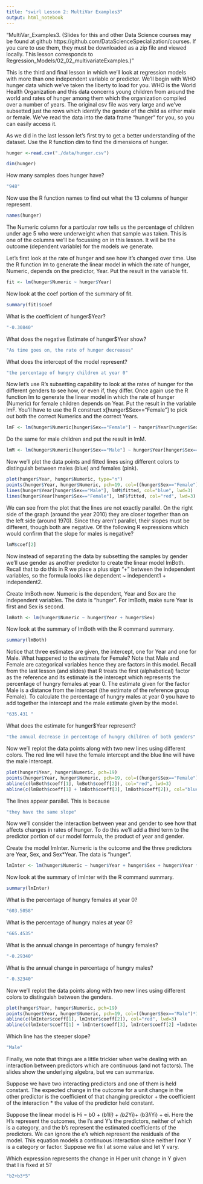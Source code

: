 ```yaml
---
title: "swirl Lesson 2: MultiVar Examples3"
output: html_notebook
---
```


"MultiVar_Examples3. (Slides for this and other Data Science courses may be found at github https://github.com/DataScienceSpecialization/courses. If you care to use them, they must be downloaded as a zip file and viewed locally. This lesson corresponds to Regression_Models/02_02_multivariateExamples.)"

This is the third and final lesson in which we'll look at regression models with more than one independent variable or predictor. We'll begin with  WHO hunger data which we've taken the liberty to load for you. WHO is the World Health Organization and this data concerns young children from around the world and rates of hunger among them which the organization compiled over a number of years. The original csv file was very large and we've subsetted just the rows which identify the gender of the child as either male or female. We've read the data into the data frame "hunger" for you, so you can easily access it.

As we did in the last lesson let's first try to get a better understanding of the dataset. Use the R function dim to find the dimensions of hunger.

```r
hunger <-read.csv("./data/hunger.csv")
```

```r
dim(hunger)
```

How many samples does hunger have?

```r
"948"
```

Now use the R function names to find out what the 13 columns of hunger represent.

```r
names(hunger)
```

The Numeric column for a particular row  tells us the percentage of children under age 5 who were underweight when that sample was taken. This is one of the columns we'll be focussing on in this lesson. It will be the outcome (dependent variable) for the models we generate.

Let's first look at the rate of hunger and see how it's changed over time. Use the R function lm to generate the linear model in which the rate of hunger, Numeric, depends on the predictor, Year. Put the result in the variable fit. 

```r
fit <- lm(hunger$Numeric ~ hunger$Year)
```

Now look at the coef portion of the summary of fit.  

```r
summary(fit)$coef
```

What is the coefficient of hunger$Year?

```r
"-0.30840"
```

What does the negative Estimate of hunger$Year show?

```r
"As time goes on, the rate of hunger decreases"
```

What does the intercept of the model represent?

```r
"the percentage of hungry children at year 0"
```

Now let's use R's subsetting capability to look at the rates of hunger for the different genders to see how, or even if, they differ.  Once again use the R function lm to generate the linear model in which the rate of hunger (Numeric) for female children depends on Year. Put the result in the variable lmF. You'll have to use the R construct x[hunger$Sex=="Female"] to pick out both the correct Numerics and the correct Years.

```r
lmF <- lm(hunger$Numeric[hunger$Sex=="Female"] ~ hunger$Year[hunger$Sex=="Female"])
```

Do the same for male children and put the result in lmM.

```r
lmM <- lm(hunger$Numeric[hunger$Sex=="Male"] ~ hunger$Year[hunger$Sex=="Male"])
```

Now we'll plot the data points and fitted lines using different colors to distinguish between males (blue) and females (pink).

```r
plot(hunger$Year, hunger$Numeric, type="n")
points(hunger$Year, hunger$Numeric, pch=19, col=((hunger$Sex=="Female")*1 + 125))
lines(hunger$Year[hunger$Sex=="Male"], lmM$fitted, col="blue", lwd=3)
lines(hunger$Year[hunger$Sex=="Female"], lmF$fitted, col="red", lwd=3)
```

We can see from the plot that the lines are not exactly parallel. On the right side of the graph (around the year 2010) they are closer together than on the left side (around 1970). Since they aren't parallel, their slopes must be different, though both are negative. Of the following R expressions which would confirm that the slope for males is negative?

```r
lmM$coef[2]
```

Now instead of separating the data by subsetting the samples by gender we'll use gender as another predictor to create the linear model lmBoth. Recall that to do this in R we place a plus sign "+" between the independent variables, so the formula looks like dependent ~ independent1 + independent2.

Create  lmBoth now. Numeric is the dependent, Year and Sex are the independent variables. The data is "hunger". For lmBoth, make sure Year is first and Sex is second.

```r
lmBoth <- lm(hunger$Numeric ~ hunger$Year + hunger$Sex)
```

Now look at the summary of lmBoth with the R command summary.

```r
summary(lmBoth)
```

Notice that three estimates are given, the intercept, one for Year and one for Male. What happened to the estimate for Female? Note that Male and Female are categorical variables hence they are factors in this model. Recall from the last lesson (and slides) that R treats the first (alphabetical) factor as the reference and its estimate is the intercept which represents the percentage of hungry females at year 0. The estimate given for the factor Male is a distance from the intercept (the estimate of the reference group Female). To calculate the percentage of hungry males at year 0 you have to add together the intercept and the male estimate given by the model.

```r
"635.431 "
```

What does the estimate for hunger$Year represent?

```r
"the annual decrease in percentage of hungry children of both genders"
```

Now we'll replot the data points along with two new lines using different colors.  The red line will have the female intercept and the  blue line will have the male intercept. 

```r
plot(hunger$Year, hunger$Numeric, pch=19)
points(hunger$Year, hunger$Numeric, pch=19, col=((hunger$Sex=="Female")*1 + 125))
abline(c(lmBoth$coeff[1], lmBoth$coeff[2]), col="red", lwd=3)
abline(c(lmBoth$coeff[1] + lmBoth$coeff[3], lmBoth$coeff[2]), col="blue", lwd=3)
```

The lines appear parallel. This is because

```r
"they have the same slope"
```

Now we'll consider the interaction between year and gender to see how that affects changes in rates of hunger. To do this we'll add a third term to the predictor portion of our model formula, the product of year and gender.

Create the model lmInter. Numeric is the outcome and the three predictors are Year, Sex, and Sex*Year. The data is "hunger".

```r
lmInter <- lm(hunger$Numeric ~ hunger$Year + hunger$Sex + hunger$Year * hunger$Sex)
```

Now look at the summary of lmInter with the R command summary.

```r
summary(lmInter)
```

What is the percentage of hungry females at year 0?

```r
"603.5058"
```

What is the percentage of hungry males at year 0?

```r
"665.4535"
```

What is the annual change in percentage of hungry females?

```r
"-0.29340"
```

What is the annual change in percentage of hungry males?

```r
"-0.32340"
```

Now we'll replot the data points along with two new lines using different colors to distinguish between the genders. 

```r
plot(hunger$Year, hunger$Numeric, pch=19)
points(hunger$Year, hunger$Numeric, pch=19, col=((hunger$Sex=="Male")*1 + 125))
abline(c(lmInter$coeff[1], lmInter$coeff[2]), col="red", lwd=3)
abline(c(lmInter$coeff[1] + lmInter$coeff[3], lmInter$coeff[2] +lmInter$coeff[4]), col="blue", lwd=3)
```

Which line has the steeper slope?

```r
"Male"
```

Finally, we note that things are a little trickier when we're dealing with an interaction between predictors which are continuous (and not factors). The slides show the underlying algebra, but we can summarize. 

Suppose we have two interacting predictors and one of them is held constant. The expected change in the outcome for a unit change in the other predictor is the coefficient of that changing predictor  + the coefficient of the interaction * the value of the predictor held constant.

Suppose the linear model is Hi = b0 + (b1*Ii) + (b2*Yi)+ (b3*Ii*Yi) + ei. Here the H's represent the outcomes, the I's and Y's the predictors, neither of which is a category, and the b's represent the estimated coefficients of the predictors. We can ignore the e's which represent the residuals of the model. This equation models a continuous interaction since neither I nor Y is a category or factor. Suppose we fix I at some value and let Y vary.

Which expression represents the change in H per unit change in Y given that I is fixed at 5?

```r
"b2+b3*5"
```
